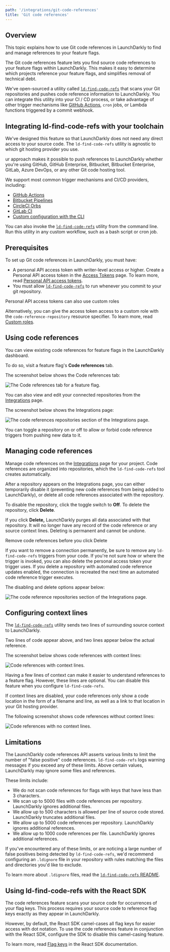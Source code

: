 ```yaml
---
path: '/integrations/git-code-references'
title: 'Git code references'
---
```


## Overview

This topic explains how to use Git code references in LaunchDarkly to find and manage references to your feature flags.

The Git code references feature lets you find source code references to your feature flags within LaunchDarkly. This makes it easy to determine which projects reference your feature flags, and simplifies removal of technical debt.

We've open-sourced a utility called [`ld-find-code-refs`](https://github.com/launchdarkly/ld-find-code-refs/) that scans your Git repositories and pushes code reference information to LaunchDarkly. You can integrate this utility into your CI / CD process, or take advantage of other trigger mechanisms like [GitHub Actions](/integrations/git-code-references/github-actions), `cron` jobs, or Lambda functions triggered by a commit webhook.

## Integrating ld-find-code-refs with your toolchain

We've designed this feature so that LaunchDarkly does not need any direct access to your source code. The `ld-find-code-refs` utility is agnostic to which git hosting provider you use.

ur approach makes it possible to push references to LaunchDarkly whether you're using GitHub, GitHub Enterprise, Bitbucket, Bitbucket Enterprise, GitLab, Azure DevOps, or any other Git code hosting tool.

We support most common trigger mechanisms and CI/CD providers, including:

- [GitHub Actions](/integrations/git-code-references/github-actions)
- [Bitbucket Pipelines](/integrations/git-code-references/bitbucket-pipelines)
- [CircleCI Orbs](/integrations/git-code-references/circleci-orbs)
- [GitLab CI](/integrations/git-code-references/gitlab-ci)
- [Custom configuration with the CLI](/integrations/git-code-references/custom-config)

You can also invoke the [`ld-find-code-refs`](https://github.com/launchdarkly/ld-find-code-refs/) utility from the command line. Run this utility in any custom workflow, such as a bash script or cron job.

## Prerequisites

To set up Git code references in LaunchDarkly, you must have:

- A personal API access token with writer-level access or higher. Create a Personal API access token in the [Access Tokens](https://app.launchdarkly.com/settings/tokens) page. To learn more, read [Personal API access tokens](/home/account-security/api-access-tokens).
- You must allow [`ld-find-code-refs`](https://github.com/launchdarkly/ld-find-code-refs/) to run whenever you commit to your git repository.

<Callout intent="info">
<CalloutTitle>Personal API access tokens can also use custom roles</CalloutTitle>
<CalloutDescription>

  Alternatively, you can give the access token access to a custom role with the `code-reference-repository` resource
  specifier. To learn more, read [Custom roles](/home/account-security/custom-roles).

</CalloutDescription>
</Callout>

## Using code references

You can view existing code references for feature flags in the LaunchDarkly dashboard.

To do so, visit a feature flag's **Code references** tab.

The screenshot below shows the Code references tab:

![The Code references tab for a feature flag.](../images/flag-code-references.png)

You can also view and edit your connected repositories from the [Integrations](https://app.launchdarkly.com/integrations) page.

The screenshot below shows the Integrations page:

![The code references repositories section of the Integrations page.](../images/integrations-code-references.png)

You can toggle a repository on or off to allow or forbid code reference triggers from pushing new data to it.

## Managing code references

Manage code references on the [Integrations](https://app.launchdarkly.com/integrations) page for your project. Code references are organized into repositories, which the `ld-find-code-refs` tool creates automatically.

After a repository appears on the Integrations page, you can either temporarily disable it (preventing new code references from being added to LaunchDarkly), or delete all code references associated with the repository.

To disable the repository, click the toggle switch to **Off**.
To delete the repository, click **Delete**.

If you click **Delete,** LaunchDarkly purges all data associated with that repository. It will no longer have any record of the code reference or any source context lines. Deleting is permanent and cannot be undone.

<Callout intent="alert">
  <CalloutTitle>Remove code references before you click Delete</CalloutTitle>
  <CalloutDescription>

If you want to remove a connection permanently, be sure to remove any `ld-find-code-refs` triggers from your code.
If you're not sure how or where the trigger is invoked, you can also delete the personal access token your trigger
uses. If you delete a repository with automated code reference updates enabled, the connection is recreated the next
time an automated code reference trigger executes.

  </CalloutDescription>
</Callout>

The disabling and delete options appear below:

![The code reference repositories section of the Integrations page.](../images/integrations-code-references.png)

## Configuring context lines

The [`ld-find-code-refs`](https://github.com/launchdarkly/ld-find-code-refs/) utility sends two lines of surrounding source context to LaunchDarkly.

Two lines of code appear above, and two lines appear below the actual reference.

The screenshot below shows code references with context lines:

![Code references with context lines.](../images/../images/flag-code-references.png)

Having a few lines of context can make it easier to understand references to a feature flag. However, these lines are optional. You can disable this feature when you configure `ld-find-code-refs`.

If context lines are disabled, your code references only show a code location in the form of a filename and line, as well as a link to that location in your Git hosting provider.

The following screenshot shows code references without context lines:

![Code references with no context lines.](../images/flag-code-references-no-highlighting.png)

## Limitations

The LaunchDarkly code references API asserts various limits to limit the number of "false positive" code references. `ld-find-code-refs` logs warning messages if you exceed any of these limits. Above certain values, LaunchDarkly may ignore some files and references.

These limits include:

- We do not scan code references for flags with keys that have less than 3 characters.
- We scan up to 5000 files with code references per repository. LaunchDarkly ignores additional files.
- We allow up to 500 characters is allowed per line of source code stored. LaunchDarkly truncates additional files.
- We allow up to 5000 code references per repository. LaunchDarkly ignores additional references.
- We allow up to 1000 code references per file. LaunchDarkly ignores additional references.

If you've encountered any of these limits, or are noticing a large number of false positives being detected by `ld-find-code-refs`, we'd recommend configuring an `.ldignore` file in your repository with rules matching the files and directories you'd like to exclude.

To learn more about `.ldignore` files, read the [`ld-find-code-refs` README](https://github.com/launchdarkly/ld-find-code-refs#ignoring-files-and-directories).

## Using ld-find-code-refs with the React SDK

The code references feature scans your source code for occurrences of your flag keys. This process requires your source code to reference flag keys exactly as they appear in LaunchDarkly.

However, by default, the React SDK camel-cases all flag keys for easier access with dot notation. To use the code references feature in conjunction with the React SDK, configure the SDK to disable this camel-casing feature.

To learn more, read [Flag keys](/sdk/client-side/react#flag-keys) in the React SDK documentation.
